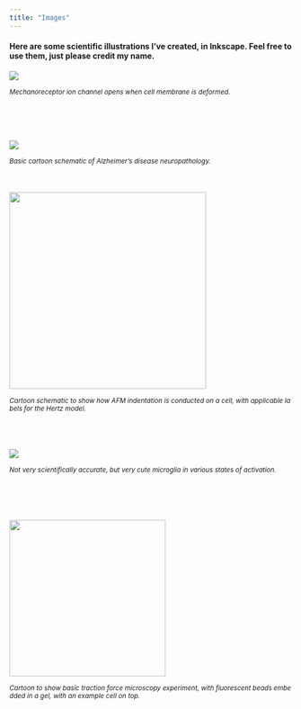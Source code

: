 ```yaml
---
title: "Images"
---
```


#### Here are some scientific illustrations I've created, in Inkscape. Feel free to use them, just please credit my name. 

![](images/mechanotransduction.png){fig-alt="cartoon image of a mechanoreceptive ion channel in closed and open conformation" fig-align="center"}

~*Mechanoreceptor\ ion\ channel\ opens\ when\ cell\ membrane\ is\ deformed.*~

\
\
\

![](images/AD%20schematic2019.png){fig-alt="A basic cartoon schematic to show the pathology of Alzheimer's disease. Specifically, the inflammatory glial response includes activated microglia and astrocytes. The neurofibrillary tau tangles are interneuronal, and the amyloid plaques, surrounded by diffuse halos of amyloid-Beta, are extracellular." fig-align="center"}

^*Basic\ cartoon\ schematic\ of\ Alzheimer's\ disease\ neuropathology.*^ \
\
\

![](images/AFM%20on%20a%20cell.png){fig-alt="Cartoon to show how AFM is conducted on a cell" width="350"}

~*Cartoon\ schematic\ to\ show\ how\ AFM\ indentation\ is\ conducted\ on\ a\ cell,\ with\ applicable\ labels\ for\ the\ Hertz\ model.*~ \
\
\
\

![](images/microglia%20schematic%20cartoon-01.png){fig-alt="cartoon microglia"}

~*Not\ very\ scientifically\ accurate,\ but\ very\ cute\ microglia\ in\ various\ states\ of\ activation.*~

\
\
\
\
![](images/TFM.png){width="278"}

~*Cartoon\ to\ show\ basic\ traction\ force\ microscopy\ experiment,\ with\ fluorescent\ beads\ embedded\ in\ a\ gel,\ with\ an\ example\ cell\ on\ top.*~
